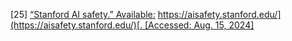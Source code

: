 \[25\]	[“Stanford AI safety.” Available:](http://paperpile.com/b/Lj1YHA/w7vcI) [https://aisafety.stanford.edu/](https://aisafety.stanford.edu/)[. \[Accessed: Aug. 15, 2024\]](http://paperpile.com/b/Lj1YHA/w7vcI)